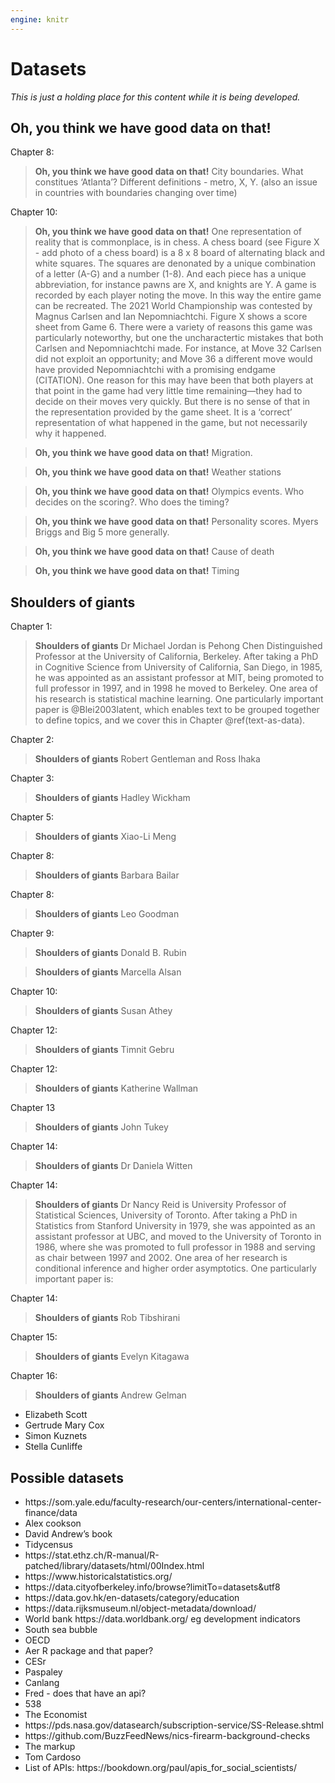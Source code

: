 ```yaml
---
engine: knitr
---
```


# Datasets {#sec-datasets}

*This is just a holding place for this content while it is being developed.*

## Oh, you think we have good data on that!

Chapter 8:

> **Oh, you think we have good data on that!** City boundaries. What constitues 'Atlanta'? Different definitions - metro, X, Y. (also an issue in countries with boundaries changing over time)


Chapter 10:

> **Oh, you think we have good data on that!** One representation of reality that is commonplace, is in chess. A chess board (see Figure X - add photo of a chess board) is a 8 x 8 board of alternating black and white squares. The squares are denonated by a unique combination of a letter (A-G) and a number (1-8). And each piece has a unique abbreviation, for instance pawns are X, and knights are Y. A game is recorded by each player noting the move. In this way the entire game can be recreated. The 2021 World Championship was contested by Magnus Carlsen and Ian Nepomniachtchi. Figure X shows a score sheet from Game 6. There were a variety of reasons this game was particularly noteworthy, but one the uncharactertic mistakes that both Carlsen and Nepomniachtchi made. For instance, at Move 32 Carlsen did not exploit an opportunity; and Move 36 a different move would have provided Nepomniachtchi with a promising endgame (CITATION). One reason for this may have been that both players at that point in the game had very little time remaining---they had to decide on their moves very quickly. But there is no sense of that in the representation provided by the game sheet. It is a 'correct' representation of what happened in the game, but not necessarily why it happened.


> **Oh, you think we have good data on that!** Migration.

> **Oh, you think we have good data on that!** Weather stations 

> **Oh, you think we have good data on that!** Olympics events. Who decides on the scoring?. Who does the timing?

> **Oh, you think we have good data on that!** Personality scores. Myers Briggs and Big 5 more generally.

> **Oh, you think we have good data on that!** Cause of death


> **Oh, you think we have good data on that!** Timing


## Shoulders of giants



Chapter 1:

> **Shoulders of giants** Dr Michael Jordan is Pehong Chen Distinguished Professor at the University of California, Berkeley. After taking a PhD in Cognitive Science from University of California, San Diego, in 1985, he was appointed as an assistant professor at MIT, being promoted to full professor in 1997, and in 1998 he moved to Berkeley. One area of his research is statistical machine learning. One particularly important paper is @Blei2003latent, which enables text to be grouped together to define topics, and we cover this in Chapter \@ref(text-as-data).

Chapter 2: 

> **Shoulders of giants** Robert Gentleman and Ross Ihaka

Chapter 3: 

> **Shoulders of giants** Hadley Wickham

Chapter 5:

> **Shoulders of giants** Xiao-Li Meng

Chapter 8:

> **Shoulders of giants** Barbara Bailar

Chapter 8:

> **Shoulders of giants** Leo Goodman

Chapter 9:

> **Shoulders of giants** Donald B. Rubin

> **Shoulders of giants** Marcella Alsan


Chapter 10:

> **Shoulders of giants** Susan Athey


Chapter 12:

> **Shoulders of giants** Timnit Gebru

Chapter 12:

> **Shoulders of giants** Katherine Wallman

Chapter 13

> **Shoulders of giants** John Tukey

Chapter 14:

> **Shoulders of giants** Dr Daniela Witten

Chapter 14:

> **Shoulders of giants** Dr Nancy Reid is University Professor of Statistical Sciences, University of Toronto. After taking a PhD in Statistics from Stanford University in 1979, she was appointed as an assistant professor at UBC, and moved to the University of Toronto in 1986, where she was promoted to full professor in 1988 and serving as chair between 1997 and 2002. One area of her research is conditional inference and higher order asymptotics. One particularly important paper is:

<!-- @cox1987parameter -->
<!-- '1987 JRSSB paper with Sir David Cox on parameter orthogonality and approximate conditional inference' -->



Chapter 14:

> **Shoulders of giants** Rob Tibshirani

Chapter 15:

> **Shoulders of giants** Evelyn Kitagawa

Chapter 16:

> **Shoulders of giants** Andrew Gelman



- Elizabeth Scott
- Gertrude Mary Cox
- Simon Kuznets
- Stella Cunliffe






## Possible datasets

- https://som.yale.edu/faculty-research/our-centers/international-center-finance/data
- Alex cookson
- David Andrew’s book
- Tidycensus
- https://stat.ethz.ch/R-manual/R-patched/library/datasets/html/00Index.html
- https://www.historicalstatistics.org/
- https://data.cityofberkeley.info/browse?limitTo=datasets&utf8
- https://data.gov.hk/en-datasets/category/education
- https://data.rijksmuseum.nl/object-metadata/download/
- World bank https://data.worldbank.org/ eg development indicators
- South sea bubble
- OECD 
- Aer R package and that paper?
- CESr
- Paspaley
- Canlang
- Fred - does that have an api?
- 538
- The Economist
- https://pds.nasa.gov/datasearch/subscription-service/SS-Release.shtml
- https://github.com/BuzzFeedNews/nics-firearm-background-checks
- The markup
- Tom Cardoso 
- List of APIs: https://bookdown.org/paul/apis_for_social_scientists/


